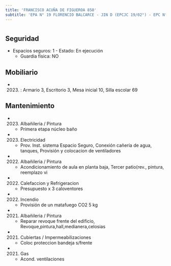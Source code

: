 ```yaml
---
title: 'FRANCISCO ACUÑA DE FIGUEROA 850'
subtitle: 'EPA N° 19 FLORENCIO BALCARCE - JIN D (EPCJC 19/02°) - EPC N° 19 FLORENCIO BALCARCE'
---
```


#


## Seguridad

*  Espacios seguros: 1 - Estado: En ejecución 
    + Guardia física: NO





## Mobiliario

*  (2023) : Armario 3, Escritorio 3, Mesa inicial 10, Silla escolar 69 





## Mantenimiento

*  (2023) Albañileria / Pintura 
    + Primera etapa núcleo baño

*  (2023) Electricidad 
    + Prov. Inst. sistema Espacio Seguro, Conexión cañería de agua, tanques, Provisión y colocacion de ventiladores

*  (2022) Albañileria / Pintura 
    + Acondicionamiento de aula en planta baja, Tercer patio(rev., pintura, reemplazo vi

*  (2022) Calefaccion y Refrigeracion 
    + Presupuesto x 3 caloventores

*  (2022) Incendio 
    + Provisión de un matafuego CO2 5 kg

*  (2021) Albañileria / Pintura 
    + Reparar revoque frente del edificio, Revoque,pintura,hall,medianera,celosias

*  (2021) Cubiertas / Impermeabilizaciones 
    + Coloc proteccion bandeja s/frente

*  (2021) Gas 
    + Acond. ventilaciones



